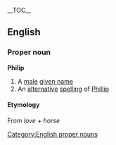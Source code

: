 {{wikipedia}}
__TOC__
==English==
===Proper noun===
[[Category:English proper nouns]]
'''Philip'''
#A [[male]] [[given name]]
#An [[alternative]] [[spelling]] of [[Phillip]]
====Etymology====
{{etystub}}
From {{Gr.}} [[]] ''love'' + [[]] ''horse''